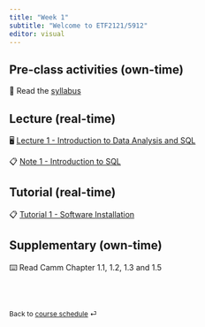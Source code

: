 ```yaml
---
title: "Week 1"
subtitle: "Welcome to ETF2121/5912"
editor: visual
---
```


## Pre-class activities (own-time)

📖 Read the [syllabus](/course-syllabus.html)

## Lecture (real-time)

🖥️ [Lecture 1 - Introduction to Data Analysis and SQL](tba)

📋 [Note 1 - Introduction to SQL](/notes/w1a.html)

## Tutorial (real-time)

📋 [Tutorial 1 - Software Installation](/labs/lab-1.html)

## Supplementary (own-time)

⌨️ Read Camm Chapter 1.1, 1.2, 1.3 and 1.5

<br><br>

::: {style="font-size: 0.875em;"}
Back to [course schedule](/ "Course schedule") ⏎
:::
